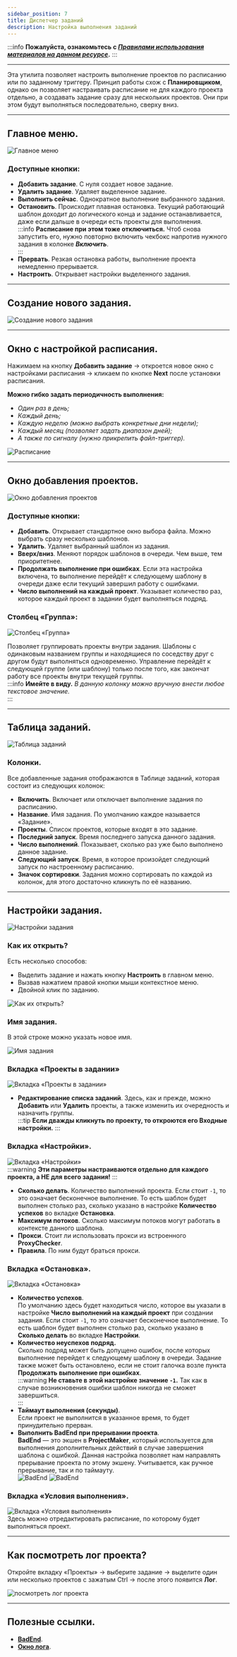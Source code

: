 ```yaml
---
sidebar_position: 7
title: Диспетчер заданий
description: Настройка выполнения заданий
---  
```

:::info **Пожалуйста, ознакомьтесь с [*Правилами использования материалов на данном ресурсе*](../Disclaimer).**
:::
_______________________________________________
Эта утилита позволяет настроить выполнение проектов по расписанию или по заданному триггеру. Принцип работы схож с **Планировщиком**, однако он позволяет настраивать расписание не для каждого проекта отдельно, а создавать задание сразу для нескольких проектов. Они при этом будут выполняться последовательно, сверху вниз.  
_______________________________________________
## Главное меню.  
![Главное меню](./assets/Task_Manager/Task_Manager_pic1.png)  
### Доступные кнопки:
- **Добавить задание**. С нуля создает новое задание.  
- **Удалить задание**. Удаляет выделенное задание.  
- **Выполнить сейчас**. Однократное выполнение выбранного задания.  
- **Остановить**. Происходит плавная остановка. Текущий работающий шаблон доходит до логического конца и задание останавливается, даже если дальше в очереди есть проекты для выполнения.  
:::info **Расписание при этом тоже отключиться.**
Чтоб снова запустить его, нужно повторно включить чекбокс напротив нужного задания в колонке ***Включить***.  
:::  
- **Прервать**. Резкая остановка работы, выполнение проекта немедленно прерывается.  
- **Настроить**. Открывает настройки выделенного задания.  
_______________________________________________
## Создание нового задания.  
![Создание нового задания](./assets/Task_Manager/Task_Manager_pic2.png)  
_______________________________________________
## Окно с настройкой расписания.
Нажимаем на кнопку **Добавить задание** → откроется новое окно с настройками расписания → кликаем по кнопке **Next** после установки расписания.  

**Можно гибко задать периодичность выполнения:**  
- *Один раз в день;*  
- *Каждый день;*   
- *Каждую неделю (можно выбрать конкретные дни недели);*  
- *Каждый месяц (позволяет задать диапазон дней);*  
- *А также по сигналу (нужно прикрепить файл-триггер).*  
 
![Расписание](./assets/Task_Manager/Task_Manager_pic3.png) 
     
_______________________________________________
## Окно добавления проектов.  
![Окно добавления проектов](./assets/Task_Manager/Task_Manager_pic4.png)   
### Доступные кнопки:  
- **Добавить**. Открывает стандартное окно выбора файла. Можно выбрать сразу несколько шаблонов.  
- **Удалить**. Удаляет выбранный шаблон из задания.  
- **Вверх/вниз**. Меняют порядок шаблонов в очереди. Чем выше, тем приоритетнее.  
- **Продолжать выполнение при ошибках**. Если эта настройка включена, то выполнение перейдёт к следующему шаблону в очереди даже если текущий завершил работу с ошибками.  
- **Число выполнений на каждый проект**. Указывает количество раз, которое каждый проект в задании будет выполняться подряд.  

### Столбец «Группа»:  
![Столбец «Группа»](./assets/Task_Manager/Task_Manager_pic5.png)

Позволяет группировать проекты внутри задания. Шаблоны с одинаковым названием группы и находящиеся по соседству друг с другом будут выполняться одновременно. Управление перейдёт к следующей группе (или шаблону) только после того, как закончат работу все проекты внутри текущей группы.  
:::info **Имейте в виду.**
*В данную колонку можно вручную внести любое текстовое значение.*  
::: 
_______________________________________________
## Таблица заданий.
![Таблица заданий](./assets/Task_Manager/Task_Manager_pic6.png) 
### Колонки.
Все добавленные задания отображаются в Таблице заданий, которая состоит из следующих колонок:  
- **Включить**. Включает или отключает выполнение задания по расписанию.  
- **Название**. Имя задания. По умолчанию каждое называется «Задание».  
- **Проекты**. Список проектов, которые входят в это задание.  
- **Последний запуск**. Время последнего запуска данного задания.  
- **Число выполнений**. Показывает, сколько раз уже было выполнено данное задание.  
- **Следующий запуск**. Время, в которое произойдет следующий запуск по настроенному расписанию.  
- **Значок сортировки**. Задания можно сортировать по каждой из колонок, для этого достаточно кликнуть по её названию.  
_______________________________________________
## Настройки задания.  
![Настройки задания](./assets/Task_Manager/Task_Manager_pic8.png)   

### Как их открыть?  
Есть несколько способов:  
- Выделить задание и нажать кнопку **Настроить** в главном меню.  
- Вызвав нажатием правой кнопки мыши контекстное меню.  
- Двойной клик по заданию.  

![Как их открыть?](./assets/Task_Manager/Task_Manager_pic7.png) 

### Имя задания.  
В этой строке можно указать новое имя.  

![Имя задания](./assets/Task_Manager/Task_Manager_pic9.png)  

### Вкладка «Проекты в задании»  
![Вкладка «Проекты в задании»](./assets/Task_Manager/Task_Manager_pic10.png)  
- **Редактирование списка заданий**. Здесь, как и прежде, можно **Добавить** или **Удалить** проекты, а также изменить их очередность и назначить группы.  
:::tip **Если дважды кликнуть по проекту, то откроются его Входные настройки.**
:::  

### Вкладка «Настройки».  
![Вкладка «Настройки»](./assets/Task_Manager/Task_Manager_pic11.png)   
:::warning **Эти параметры настраиваются отдельно для каждого проекта, а НЕ для всего задания!** 
:::  
- **Сколько делать**. Количество выполнений проекта. Если стоит `-1`, то это означает бесконечное выполнение. То есть шаблон будет выполнен столько раз, сколько указано в настройке **Количество успехов** во вкладке **Остановка**.  
- **Максимум потоков**. Сколько максимум потоков могут работать в контексте данного шаблона.  
- **Прокси**. Стоит ли использовать прокси из встроенного **ProxyChecker**.  
- **Правила**. По ним будут браться прокси.  

### Вкладка «Остановка».  
![Вкладка «Остановка»](./assets/Task_Manager/Task_Manager_pic12.png)   
- **Количество успехов**.  
По умолчанию здесь будет находиться число, которое вы указали в настройке **Число выполнений на каждый проект** при создании задания. Если стоит `-1`, то это означает бесконечное выполнение. То есть шаблон будет выполнен столько раз, сколько указано в **Сколько делать** во вкладке **Настройки**.  
- **Количество неуспехов подряд.**  
Сколько подряд может быть допущено ошибок, после которых выполнение перейдет к следующему шаблону в очереди. Задание также может быть остановлено, если не стоит галочка возле пункта **Продолжать выполнение при ошибках**.  
:::warning **Не ставьте в этой настройке значение `-1`.**
Так как в случае возникновения ошибки шаблон никогда не сможет завершиться.     
:::  
- **Таймаут выполнения (секунды)**.  
Если проект не выполнится в указанное время, то будет принудительно прерван.  
- **Выполнить BadEnd при прерывании проекта**.  
**BadEnd** — это экшен в **ProjectMaker**, который используется для выполнения дополнительных действий в случае завершения шаблона с ошибкой. Данная настройка позволяет нам направлять прерывание проекта по этому экшену. Учитывается, как ручное прерывание, так и по таймауту.  
![BadEnd](./assets/Task_Manager/Task_Manager_pic13.png)  ![BadEnd](./assets/Task_Manager/Task_Manager_pic14.png)   

### Вкладка «Условия выполнения».  
![Вкладка «Условия выполнения»](./assets/Task_Manager/Task_Manager_pic15.png)  
Здесь можно отредактировать расписание, по которому будет выполняться проект.  
_______________________________________________
## Как посмотреть лог проекта?  
Откройте вкладку «Проекты» → выберите задание → выделите один или несколько проектов с зажатым Ctrl → после этого появится **Лог**.  

![посмотреть лог проекта](./assets/Task_Manager/Task_Manager_pic16.png)  
_______________________________________________
## Полезные ссылки.  
- [**BadEnd**](../Project%20Editor/Logic/BadEnd).  
- [**Окно лога**](../pm/Interface/Log_window).  
